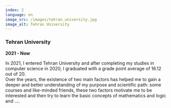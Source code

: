 ```yaml
---
index: 2
language: en
image_src: /images/tehran_university.jpg
image_alt: Tehran University
---
```


### Tehran University

**2021 - Now**

In 2021, I entered Tehran University and after completing my studies in computer science in 2020, I graduated with a grade point average of 16.12 out of 20. <br />
Over the years, the existence of two main factors has helped me to gain a deeper and better understanding of my purpose and scientific path: some courses and like-minded friends, these two factors motivate me to be interested and then try to learn the basic concepts of mathematics and logic and ....
